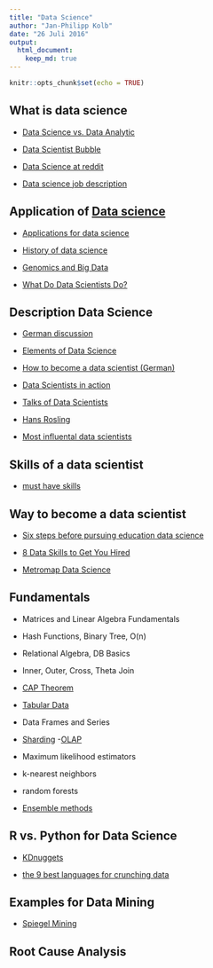 ```yaml
---
title: "Data Science"
author: "Jan-Philipp Kolb"
date: "26 Juli 2016"
output:
  html_document:
    keep_md: true
---
```


```r
knitr::opts_chunk$set(echo = TRUE)
```

## What is data science

- [Data Science vs. Data Analytic](https://www.import.io/post/data-scientists-vs-data-analysts-why-the-distinction-matters/)

- [Data Scientist Bubble](https://blogs.oracle.com/datawarehousing/entry/why_the_data_scientist_bubble)

- [Data Science at reddit](https://www.reddit.com/r/datascience/)

- [Data science job description](https://hbr.org/2012/10/data-scientist-the-sexiest-job-of-the-21st-century/)

## Application of [Data science](http://www.r-bloggers.com/oreilly-data-scientist-salary-and-tools-survey-november-2014/)

- [Applications for data science](http://www.analyticsvidhya.com/blog/2015/09/applications-data-science/)

- [History of data science](http://www.forbes.com/sites/gilpress/2013/05/28/a-very-short-history-of-data-science/#42bbb11e69fd)

- [Genomics and Big Data](https://www.oreilly.com/ideas/genomics-and-the-role-of-big-data-in-personalizing-the-healthcare-experience)

- [What Do Data Scientists Do?](http://datasciencedegree.wisconsin.edu/data-science/what-do-data-scientists-do/)

## Description Data Science

- [German discussion](http://www.wiwi-treff.de/home/lounge/read.php?ukatid=14&f=28&i=279260&t=279260&collapse=1)

- [Elements of Data Science](http://image.slidesharecdn.com/bigdatachartturckzilis-120629095525-phpapp01/95/slide-1-728.jpg?cb=1340981904f)

- [How to become a data scientist (German)](http://www.focus.de/finanzen/karriere/perspektiven/arbeit-wie-werde-ich-data-scientist_id_3788707.html)

- [Data Scientists in action](https://www.analyticsvidhya.com/blog/2015/09/ultimate-data-scientists-world-today/)

- [Talks of Data Scientists](http://www.kdnuggets.com/2016/02/top-10-tedtalks-data-scientists.html)

- [Hans Rosling](https://www.ted.com/talks/hans_rosling_shows_the_best_stats_you_ve_ever_seen?language=en)

- [Most influental data scientists](http://www.forbes.com/pictures/lmm45emkh/7-hod-lipson-and-michael-schmidt-computer-scientists-cornell-university/#3d2ae44d76e7)

## Skills of a data scientist

- [must have skills](http://www.burtchworks.com/2014/11/17/must-have-skills-to-become-a-data-scientist/)

## Way to become a data scientist

- [Six steps before pursuing education data science](http://www.datascienceweekly.org/blog/26-six-steps-to-take-before-pursuing-education-to-get-a-data-science-job)

- [8 Data Skills to Get You Hired](http://blog.udacity.com/2014/11/data-science-job-skills.html)

- [Metromap Data Science](http://nirvacana.com/thoughts/wp-content/uploads/2013/07/RoadToDataScientist1.png)




## Fundamentals

- Matrices and Linear Algebra Fundamentals
- Hash Functions, Binary Tree, O(n)
- Relational Algebra, DB Basics
- Inner, Outer, Cross, Theta Join
- [CAP Theorem](https://de.wikipedia.org/wiki/CAP-Theorem)
- [Tabular Data](http://webdesign.about.com/od/tables/a/aa122605.htm)
- Data Frames and Series
- [Sharding](https://docs.mongodb.com/manual/sharding/)
-[OLAP](https://de.wikipedia.org/wiki/Online_Analytical_Processing)

- Maximum likelihood estimators
- k-nearest neighbors
- random forests
- [Ensemble methods](https://en.wikipedia.org/wiki/Ensemble_learning)

## R vs. Python for Data Science

- [KDnuggets](http://www.kdnuggets.com/2015/05/r-vs-python-data-science.html)

- [the 9 best languages for crunching data](http://www.fastcompany.com/3030716/the-9-best-languages-for-crunching-data)


## Examples for Data Mining

- [Spiegel Mining](https://media.ccc.de/v/33c3-7912-spiegelmining_reverse_engineering_von_spiegel-online#video&t=240)

## Root Cause Analysis
